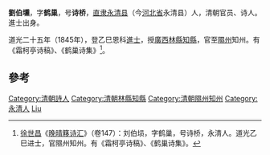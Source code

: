 '''劉伯壎'''，字'''鹤巢'''，号'''诗桥'''，[[直隶|直隶]][[永清县|永清县]]（今[[河北省|河北省]]永清县）人，清朝官员、诗人。進士出身。

道光二十五年（1845年），登乙巳恩科[[進士|進士]]，授[[廣西|廣西]][[林縣|林縣]][[知縣|知縣]]，官至[[隰州|隰州]]知州。有《霜柯亭诗稿》、《鹤巢诗集》<ref>[[徐世昌|徐世昌]]《[[晚晴簃诗汇|晚晴簃诗汇]]》（卷147）：刘伯埙，字鹤巢，号诗桥，永清人。道光乙巳进士，官隰州知州。有《霜柯亭诗稿》、《鹤巢诗集》。</ref>。

==參考==
{{reflist}}
{{清朝人物小作品}}
{{道光二十五年乙巳恩科殿試金榜}}
{{DEFAULTSORT:Liu刘}}
[[Category:清朝詩人|Category:清朝詩人]]
[[Category:清朝林縣知縣|Category:清朝林縣知縣]]
[[Category:清朝隰州知州|Category:清朝隰州知州]]
[[Category:永清人|Category:永清人]]
[[Category:劉姓|Liu]]